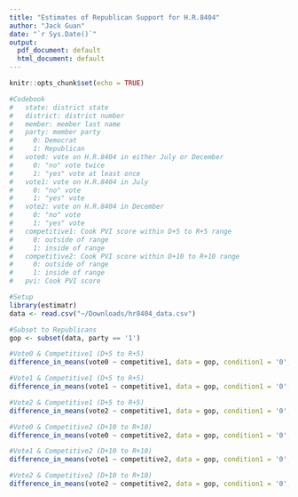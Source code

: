 ```yaml
---
title: "Estimates of Republican Support for H.R.8404"
author: "Jack Guan"
date: "`r Sys.Date()`"
output:
  pdf_document: default
  html_document: default
---
```


```r
knitr::opts_chunk$set(echo = TRUE)
```

```r
#Codebook
#   state: district state
#   district: district number
#   member: member last name
#   party: member party
#     0: Democrat
#     1: Republican
#   vote0: vote on H.R.8404 in either July or December
#     0: "no" vote twice
#     1: "yes" vote at least once
#   vote1: vote on H.R.8404 in July
#     0: "no" vote
#     1: "yes" vote
#   vote2: vote on H.R.8404 in December
#     0: "no" vote
#     1: "yes" vote
#   competitive1: Cook PVI score within D+5 to R+5 range 
#     0: outside of range
#     1: inside of range
#   competitive2: Cook PVI score within D+10 to R+10 range 
#     0: outside of range
#     1: inside of range
#   pvi: Cook PVI score
```

```r
#Setup
library(estimatr)
data <- read.csv("~/Downloads/hr8404_data.csv")

#Subset to Republicans
gop <- subset(data, party == '1')
```

```r
#Vote0 & Competitive1 (D+5 to R+5)
difference_in_means(vote0 ~ competitive1, data = gop, condition1 = '0', condition2 = '1')

#Vote1 & Competitive1 (D+5 to R+5)
difference_in_means(vote1 ~ competitive1, data = gop, condition1 = '0', condition2 = '1')

#Vote2 & Competitive1 (D+5 to R+5)
difference_in_means(vote2 ~ competitive1, data = gop, condition1 = '0', condition2 = '1')
```

```r
#Vote0 & Competitive2 (D+10 to R+10)
difference_in_means(vote0 ~ competitive2, data = gop, condition1 = '0', condition2 = '1')

#Vote1 & Competitive2 (D+10 to R+10)
difference_in_means(vote1 ~ competitive2, data = gop, condition1 = '0', condition2 = '1')

#Vote2 & Competitive2 (D+10 to R+10)
difference_in_means(vote2 ~ competitive2, data = gop, condition1 = '0', condition2 = '1')
```